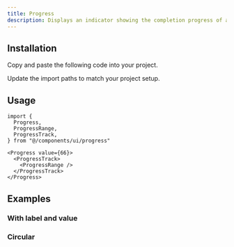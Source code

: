 ```yaml
---
title: Progress
description: Displays an indicator showing the completion progress of a task, typically displayed as a progress bar.
---
```


<ComponentPreview name="progress-demo" />

## Installation

<ComponentInstall>

<Fragment slot="manual">

<Steps>

<Step>Copy and paste the following code into your project.</Step>

<ComponentSource component="progress" />

<Step>Update the import paths to match your project setup.</Step>

</Steps>

</Fragment>

</ComponentInstall>

## Usage

```tsx
import {
  Progress,
  ProgressRange,
  ProgressTrack,
} from "@/components/ui/progress"
```

```tsx
<Progress value={66}>
  <ProgressTrack>
    <ProgressRange />
  </ProgressTrack>
</Progress>
```

## Examples

### With label and value

<ComponentPreview name="progress-with-label-value" />

### Circular

<ComponentPreview name="progress-circular" />
